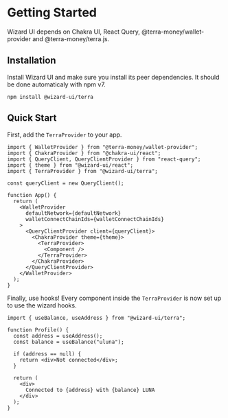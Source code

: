 
# Getting Started

Wizard UI depends on Chakra UI, React Query, @terra-money/wallet-provider and @terra-money/terra.js.

## Installation

Install Wizard UI and make sure you install its peer dependencies. It should be done automaticaly with npm v7.

```plaintext
npm install @wizard-ui/terra
```

## Quick Start

First, add the `TerraProvider` to your app.

```tsx {4,5,17,19}
import { WalletProvider } from "@terra-money/wallet-provider";
import { ChakraProvider } from "@chakra-ui/react";
import { QueryClient, QueryClientProvider } from "react-query";
import { theme } from "@wizard-ui/react";
import { TerraProvider } from "@wizard-ui/terra";

const queryClient = new QueryClient();

function App() {
  return (
    <WalletProvider
      defaultNetwork={defaultNetwork}
      walletConnectChainIds={walletConnectChainIds}
    >
      <QueryClientProvider client={queryClient}>
        <ChakraProvider theme={theme}>
          <TerraProvider>
            <Component />
          </TerraProvider>
        </ChakraProvider>
      </QueryClientProvider>
    </WalletProvider>
  );
}
```

Finally, use hooks! Every component inside the `TerraProvider` is now set up to use the wizard hooks.

```tsx {5,6,7-9}
import { useBalance, useAddress } from "@wizard-ui/terra";

function Profile() {
  const address = useAddress();
  const balance = useBalance("uluna");

  if (address == null) {
    return <div>Not connected</div>;
  }

  return (
    <div>
      Connected to {address} with {balance} LUNA
    </div>
  );
}
```
